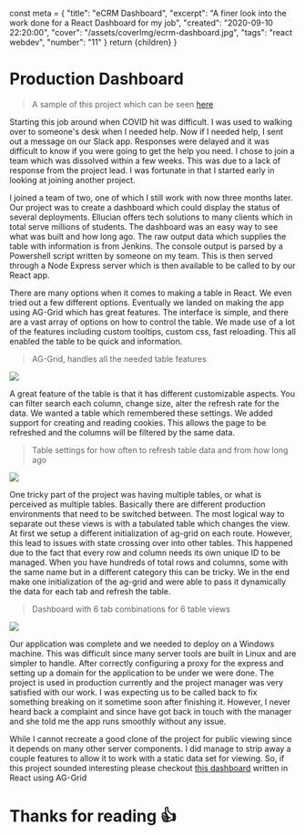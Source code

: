   const meta = {
    "title": "eCRM Dashboard",
    "excerpt": "A finer look into the work done for a React Dashboard for my job",
    "created": "2020-09-10 22:20:00",
    "cover": "/assets/coverImg/ecrm-dashboard.jpg",
    "tags": "react webdev",
    "number": "11"
  }
  return <Layout meta={meta}>{children}</Layout>
}

# Production Dashboard
> A sample of this project which can be seen [here](https://codabool.com/projects#4)

Starting this job around when COVID hit was difficult.
I was used to walking over to someone's desk when I needed help.
Now if I needed help, I sent out a message on our Slack app.
Responses were delayed and it was difficult to know if you were going to get the help you need.
I chose to join a team which was dissolved within a few weeks.
This was due to a lack of response from the project lead.
I was fortunate in that I started early in looking at joining another project.

I joined a team of two, one of which I still work with now three months later.
Our project was to create a dashboard which could display the status of several deployments.
Ellucian offers tech solutions to many clients which in total serve millions of students.
The dashboard was an easy way to see what was built and how long ago.
The raw output data which supplies the table with information is from Jenkins.
The console output is parsed by a Powershell script written by someone on my team.
This is then served through a Node Express server which is then available to be called to by our React app.

There are many options when it comes to making a table in React.
We even tried out a few different options.
Eventually we landed on making the app using AG-Grid which has great features.
The interface is simple, and there are a vast array of options on how to control the table.
We made use of a lot of the features including custom tooltips, custom css, fast reloading.
This all enabled the table to be quick and information.

> AG-Grid, handles all the needed table features
<Img src="/assets/byPost/dashboard/table.PNG" size="lg" />

A great feature of the table is that it has different customizable aspects.
You can filter search each column, change size, alter the refresh rate for the data.
We wanted a table which remembered these settings. We added support for creating and reading cookies.
This allows the page to be refreshed and the columns will be filtered by the same data. 

> Table settings for how often to refresh table data and from how long ago
<Img src="/assets/byPost/dashboard/settings.PNG" size="md" />

One tricky part of the project was having multiple tables, or what is perceived as multiple tables.
Basically there are different production environments that need to be switched between.
The most logical way to separate out these views is with a tabulated table which changes the view.
At first we setup a different initialization of ag-grid on each route.
However, this lead to issues with state crossing over into other tables.
This happened due to the fact that every row and column needs its own unique ID to be managed.
When you have hundreds of total rows and columns, some with the same name but in a different category this can be tricky.
We in the end make one initialization of the ag-grid and were able to pass it dynamically the data for each tab and refresh the table.

> Dashboard with 6 tab combinations for 6 table views

<Img src="/assets/byPost/dashboard/tab.PNG" />

Our application was complete and we needed to deploy on a Windows machine.
This was difficult since many server tools are built in Linux and are simpler to handle.
After correctly configuring a proxy for the express and setting up a domain for the application to be under we were done.
The project is used in production currently and the project manager was very satisfied with our work.
I was expecting us to be called back to fix something breaking on it sometime soon after finishing it.
However, I never heard back a complaint and since have got back in touch with the manager and she told me the app runs smoothly without any issue.

While I cannot recreate a good clone of the project for public viewing since it depends on many other server components.
I did manage to strip away a couple features to allow it to work with a static data set for viewing.
So, if this project sounded interesting please checkout [this dashboard](https://codabool.com/projects#4) written in React using AG-Grid
# Thanks for reading 👍